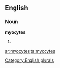 
==English==

===Noun===
'''myocytes'''

# {{plural of|[[myocyte]]}}

[[Category:English plurals]]

[[ar:myocytes]]
[[ta:myocytes]]